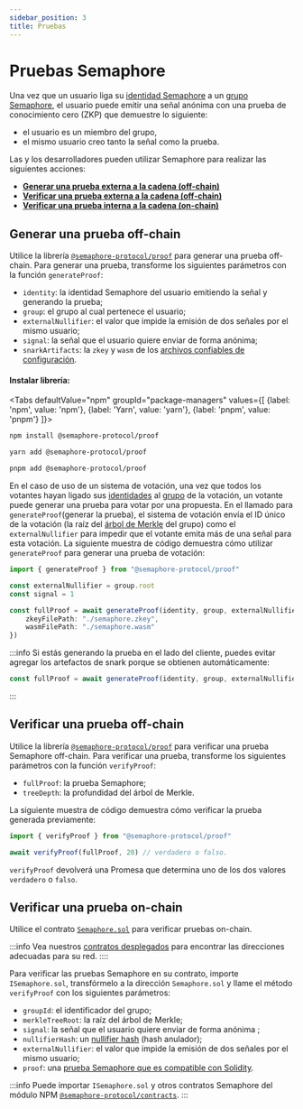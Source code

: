 ```yaml
---
sidebar_position: 3
title: Pruebas
---
```



# Pruebas Semaphore

Una vez que un usuario liga su [identidad Semaphore](/docs/glossary#semaphore-identity) a un [grupo Semaphore](/docs/glossary#semaphore-group), el usuario puede emitir una señal anónima con una prueba de conocimiento cero (ZKP) que demuestre lo siguiente:

-   el usuario es un miembro del grupo,
-   el mismo usuario creo tanto la señal como la prueba.

Las y los desarrolladores pueden utilizar Semaphore para realizar las siguientes acciones:

-   [**Generar una prueba externa a la cadena (off-chain)**](#generate-a-proof-off-chain)
-   [**Verificar una prueba externa a la cadena (off-chain)**](#verify-a-proof-off-chain)
-   [**Verificar una prueba interna a la cadena (on-chain)**](#verify-a-proof-on-chain)

## Generar una prueba off-chain

Utilice la librería [`@semaphore-protocol/proof`](https://github.com/semaphore-protocol/semaphore/tree/main/packages/proof) para generar una prueba off-chain.
Para generar una prueba, transforme los siguientes parámetros con la función `generateProof`:

-   `identity`: la identidad Semaphore del usuario emitiendo la señal y generando la prueba;
-   `group`: el grupo al cual pertenece el usuario;
-   `externalNullifier`: el valor que impide la emisión de dos señales por el mismo usuario;
-   `signal`: la señal que el usuario quiere enviar de forma anónima;
-   `snarkArtifacts`: la `zkey` y `wasm` de los [archivos confiables de configuración](/docs/glossary/#trusted-setup-files).

#### Instalar librería:

<Tabs
defaultValue="npm"
groupId="package-managers"
values={[
{label: 'npm', value: 'npm'},
{label: 'Yarn', value: 'yarn'},
{label: 'pnpm', value: 'pnpm'}
]}>
<TabItem value="npm">

```bash
npm install @semaphore-protocol/proof
```

</TabItem>
<TabItem value="yarn">

```bash
yarn add @semaphore-protocol/proof
```

</TabItem>
<TabItem value="pnpm">

```bash
pnpm add @semaphore-protocol/proof
```

</TabItem>
</Tabs>

En el caso de uso de un sistema de votación, una vez que todos los votantes hayan ligado sus [identidades](/docs/guides/identities#create-an-identity) al [grupo](/docs/guides/groups) de la votación,
un votante puede generar una prueba para votar por una propuesta.
En el llamado para `generateProof`(generar la prueba), el sistema de votación envía el ID único de la votación (la raíz del [árbol de Merkle](/docs/glossary/#merkle-tree/) del grupo) como el
`externalNullifier` para impedir que el votante emita más de una señal para esta votación.
La siguiente muestra de código demuestra cómo utilizar `generateProof` para generar una prueba de votación:

```ts
import { generateProof } from "@semaphore-protocol/proof"

const externalNullifier = group.root
const signal = 1

const fullProof = await generateProof(identity, group, externalNullifier, signal, {
    zkeyFilePath: "./semaphore.zkey",
    wasmFilePath: "./semaphore.wasm"
})
```

:::info
Si estás generando la prueba en el lado del cliente, puedes evitar agregar los artefactos de snark porque se obtienen automáticamente:

```ts
const fullProof = await generateProof(identity, group, externalNullifier, signal)
```
:::

## Verificar una prueba off-chain

Utilice la librería [`@semaphore-protocol/proof`](https://github.com/semaphore-protocol/semaphore/tree/main/packages/proof) para verificar una prueba Semaphore off-chain.
Para verificar una prueba, transforme los siguientes parámetros con la función `verifyProof`:

-   `fullProof`: la prueba Semaphore;
-   `treeDepth`: la profundidad del árbol de Merkle.

La siguiente muestra de código demuestra cómo verificar la prueba generada previamente:

```ts
import { verifyProof } from "@semaphore-protocol/proof"

await verifyProof(fullProof, 20) // verdadero o falso.
```

`verifyProof` devolverá una Promesa que determina uno de los dos valores `verdadero` o `falso`.

## Verificar una prueba on-chain

Utilice el contrato [`Semaphore.sol`](/docs/technical-reference/contracts#semaphoresol) para verificar pruebas on-chain.

:::info
Vea nuestros [contratos desplegados](/docs/deployed-contracts) para encontrar las direcciones adecuadas para su red.
::::

Para verificar las pruebas Semaphore en su contrato, importe `ISemaphore.sol`, transfórmelo a la dirección `Semaphore.sol` y llame el método `verifyProof` con los siguientes parámetros:

-   `groupId`: el identificador del grupo;
-   `merkleTreeRoot`: la raíz del árbol de Merkle;
-   `signal`: la señal que el usuario quiere enviar de forma anónima ;
-   `nullifierHash`: un [nullifier hash](#retrieve-a-nullifier-hash) (hash anulador);
-   `externalNullifier`: el valor que impide la emisión de dos señales por el mismo usuario;
-   `proof`: una [prueba Semaphore que es compatible con Solidity](#generate-a-solidity-compatible-proof).

:::info
Puede importar `ISemaphore.sol` y otros contratos Semaphore del módulo NPM [`@semaphore-protocol/contracts`](https://github.com/semaphore-protocol/semaphore/tree/main/packages/contracts).
:::
